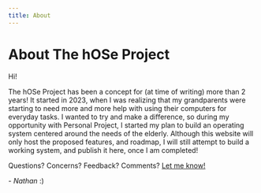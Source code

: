 ```yaml
---
title: About
---
```


# About The hOSe Project

Hi!

The hOSe Project has been a concept for (at time of writing) more than 2 years! It started in 2023, when I was realizing that my grandparents were starting to need more and more help with using their computers for everyday tasks. I wanted to try and make a difference, so during my opportunity with Personal Project, I started my plan to build an operating system centered around the needs of the elderly. Although this website will only host the proposed features, and roadmap, I will still attempt to build a working system, and publish it here, once I am completed!

Questions? Concerns? Feedback? Comments? [Let me know!](https://twitter.com/akoreandumpling)
<br />

<a href="./easteregg" style="text-decoration:none"> - _Nathan_ :) </a>
